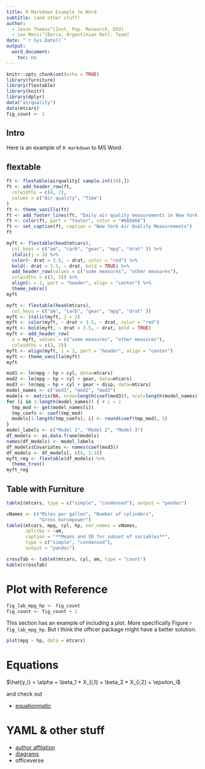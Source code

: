 ```yaml
---
title: R Markdown Example to Word
subtitle: (and other stuff)
author:
  - Jason Thomas^[Inst. Pop. Research, OSU]
  - Leo Messi^[Barca, Argentinian Natl. Team]
date: "`r Sys.Date()`"
output:
  word_document:
    toc: no
---
```


```r
knitr::opts_chunk$set(echo = TRUE)
library(furniture)
library(flextable)
library(knitr)
library(dplyr)
data("airquality")
data(mtcars)
fig_count <- 1
```

## Intro

Here is an example of `R markdown` to MS Word.

## flextable

```r
ft <- flextable(airquality[ sample.int(10),])
ft <- add_header_row(ft,
  colwidths = c(4, 2),
  values = c("Air quality", "Time")
)
ft <- theme_vanilla(ft)
ft <- add_footer_lines(ft, "Daily air quality measurements in New York, May to September 1973.")
ft <- color(ft, part = "footer", color = "#666666")
ft <- set_caption(ft, caption = "New York Air Quality Measurements")
ft
```

```r
myft <- flextable(head(mtcars), 
  col_keys = c("am", "carb", "gear", "mpg", "drat" )) %>%
  italic(j = 3) %>%
  color(~ drat > 3.5, ~ drat, color = "red") %>%
  bold(~ drat > 3.5, ~ drat, bold = TRUE) %>%
  add_header_row(values = c("some measures", "other measures"),
  colwidths = c(3, 2)) %>%
  align(i = 1, part = "header", align = "center") %>%
  theme_zebra()
myft
```


```r
myft <- flextable(head(mtcars), 
  col_keys = c("am", "carb", "gear", "mpg", "drat" ))
myft <- italic(myft, j = 3)
myft <- color(myft, ~ drat > 3.5, ~ drat, color = "red")
myft <- bold(myft, ~ drat > 3.5, ~ drat, bold = TRUE)
myft <- add_header_row(
  x = myft, values = c("some measures", "other measures"),
  colwidths = c(3, 2))
myft <- align(myft, i = 1, part = "header", align = "center")
myft <- theme_vanilla(myft)
myft
```

```r
mod1 <- lm(mpg ~ hp + cyl, data=mtcars)
mod2 <- lm(mpg ~ hp + cyl + gear, data=mtcars)
mod3 <- lm(mpg ~ hp + cyl + gear + disp, data=mtcars)
model_names <- c("mod1", "mod2", "mod3")
models <- matrix(NA, nrow=length(coef(mod3)), ncol=length(model_names))
for (i in 1:length(model_names)) { # i = 1
  tmp_mod <- get(model_names[i])
  tmp_coefs <- coef(tmp_mod)
  models[1:length(tmp_coefs), i] <- round(coef(tmp_mod), 2)
}
model_labels <- c("Model 1", "Model 2", "Model 3")
df_models <- as.data.frame(models)
names(df_models) <- model_labels
df_models$Covariates <- names(coef(mod3))
df_models <- df_models[, c(4, 1:3)]
myft_reg <- flextable(df_models) %>%
  theme_tron()
myft_reg
```

## Table with Furniture

```r
table1(mtcars, type = c("simple", "condensed"), output = "pandoc")
```

```r
vNames <- c("Miles per gallon", "Number of cylinders",
            "Gross horsepower")
table1(mtcars, mpg, cyl, hp, var_names = vNames,
       splitby = ~am,
       caption = "**Means and SD for subset of variables**",
       type = c("simple", "condensed"),
       output = "pandoc")
```

```r
crossTab <- tableX(mtcars, cyl, am, type = "count")
kable(crossTab)
```

# Plot with Reference

```r
fig_lab_mpg_hp <- fig_count
fig_count <- fig_count + 1
```
This section has an example of including a plot.  More specifically Figure `r fig_lab_mpg_hp`.  But I think the officer package might have a better solution.

```r
plot(mpg ~ hp, data = mtcars)
```

# Equations

$\hat{y_i} = \alpha + \beta_1 * X_{i,1} + \beta_2 * X_{i,2} + \epsilon_i$

and check out

* [equationmatic](https://bookdown.org/yihui/rmarkdown-cookbook/equatiomatic.html)

# YAML & other stuff

* [author affilation](https://bookdown.org/yihui/rmarkdown-cookbook/multiple-authors.html)
* [diagrams](https://bookdown.org/yihui/rmarkdown-cookbook/diagrams.html)
* officeverse
